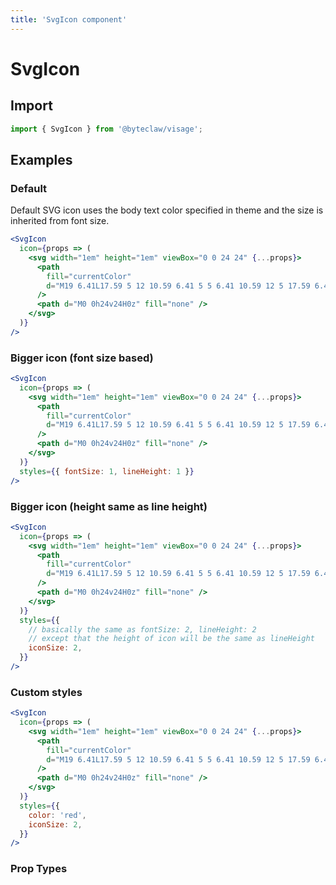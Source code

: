 ```yaml
---
title: 'SvgIcon component'
---
```


# SvgIcon

## Import

```js transpile=false
import { SvgIcon } from '@byteclaw/visage';
```

## Examples

### Default

Default SVG icon uses the body text color specified in theme and the size is inherited from font size.

```jsx live=true
<SvgIcon
  icon={props => (
    <svg width="1em" height="1em" viewBox="0 0 24 24" {...props}>
      <path
        fill="currentColor"
        d="M19 6.41L17.59 5 12 10.59 6.41 5 5 6.41 10.59 12 5 17.59 6.41 19 12 13.41 17.59 19 19 17.59 13.41 12z"
      />
      <path d="M0 0h24v24H0z" fill="none" />
    </svg>
  )}
/>
```

### Bigger icon (font size based)

```jsx live=true
<SvgIcon
  icon={props => (
    <svg width="1em" height="1em" viewBox="0 0 24 24" {...props}>
      <path
        fill="currentColor"
        d="M19 6.41L17.59 5 12 10.59 6.41 5 5 6.41 10.59 12 5 17.59 6.41 19 12 13.41 17.59 19 19 17.59 13.41 12z"
      />
      <path d="M0 0h24v24H0z" fill="none" />
    </svg>
  )}
  styles={{ fontSize: 1, lineHeight: 1 }}
/>
```

### Bigger icon (height same as line height)

```jsx live=true
<SvgIcon
  icon={props => (
    <svg width="1em" height="1em" viewBox="0 0 24 24" {...props}>
      <path
        fill="currentColor"
        d="M19 6.41L17.59 5 12 10.59 6.41 5 5 6.41 10.59 12 5 17.59 6.41 19 12 13.41 17.59 19 19 17.59 13.41 12z"
      />
      <path d="M0 0h24v24H0z" fill="none" />
    </svg>
  )}
  styles={{
    // basically the same as fontSize: 2, lineHeight: 2
    // except that the height of icon will be the same as lineHeight
    iconSize: 2,
  }}
/>
```

### Custom styles

```jsx live=true
<SvgIcon
  icon={props => (
    <svg width="1em" height="1em" viewBox="0 0 24 24" {...props}>
      <path
        fill="currentColor"
        d="M19 6.41L17.59 5 12 10.59 6.41 5 5 6.41 10.59 12 5 17.59 6.41 19 12 13.41 17.59 19 19 17.59 13.41 12z"
      />
      <path d="M0 0h24v24H0z" fill="none" />
    </svg>
  )}
  styles={{
    color: 'red',
    iconSize: 2,
  }}
/>
```

### Prop Types

<PropTypes component="SvgIcon" />
